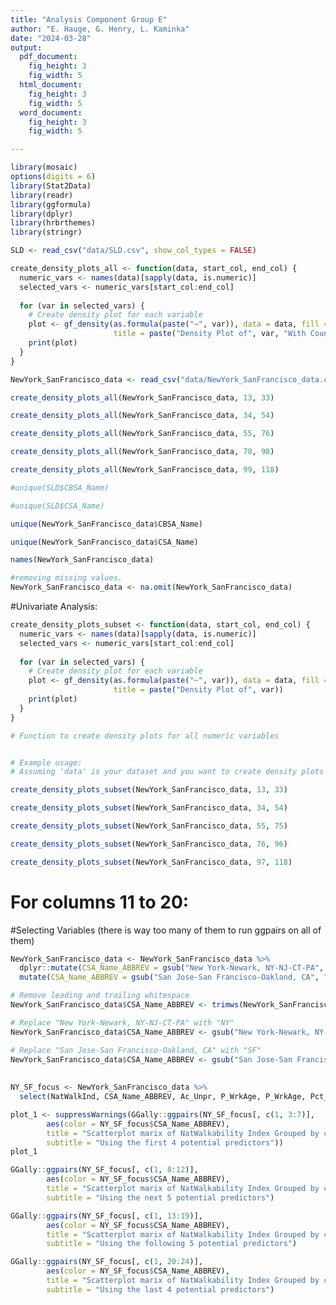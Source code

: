 ```yaml
---
title: "Analysis Component Group E"
author: "E. Hauge, G. Henry, L. Kaminka"
date: "2024-03-28"
output:
  pdf_document:
    fig_height: 3
    fig_width: 5
  html_document:
    fig_height: 3
    fig_width: 5
  word_document:
    fig_height: 3
    fig_width: 5

---
```


```r
library(mosaic)
options(digits = 6)
library(Stat2Data)
library(readr)
library(ggformula)
library(dplyr)
library(hrbrthemes)
library(stringr)
```





```r
SLD <- read_csv("data/SLD.csv", show_col_types = FALSE)

create_density_plots_all <- function(data, start_col, end_col) {
  numeric_vars <- names(data)[sapply(data, is.numeric)]
  selected_vars <- numeric_vars[start_col:end_col]
  
  for (var in selected_vars) {
    # Create density plot for each variable
    plot <- gf_density(as.formula(paste("~", var)), data = data, fill = ~CBSA_Name,  
                       title = paste("Density Plot of", var, "With Counties"))
    print(plot)
  }
}

NewYork_SanFrancisco_data <- read_csv("data/NewYork_SanFrancisco_data.csv", show_col_types = FALSE)

```


```r
create_density_plots_all(NewYork_SanFrancisco_data, 13, 33)
```


```r
create_density_plots_all(NewYork_SanFrancisco_data, 34, 54)
```


```r
create_density_plots_all(NewYork_SanFrancisco_data, 55, 76)
```

```r
create_density_plots_all(NewYork_SanFrancisco_data, 78, 98)
```

```r
create_density_plots_all(NewYork_SanFrancisco_data, 99, 118)
```



```r
#unique(SLD$CBSA_Name)
```

```r
#unique(SLD$CSA_Name)
```


```r
unique(NewYork_SanFrancisco_data$CBSA_Name)
```

```r
unique(NewYork_SanFrancisco_data$CSA_Name)
```



```r


names(NewYork_SanFrancisco_data)

#removing missing values. 
NewYork_SanFrancisco_data <- na.omit(NewYork_SanFrancisco_data)
```



#Univariate Analysis: 
```r

create_density_plots_subset <- function(data, start_col, end_col) {
  numeric_vars <- names(data)[sapply(data, is.numeric)]
  selected_vars <- numeric_vars[start_col:end_col]
  
  for (var in selected_vars) {
    # Create density plot for each variable
    plot <- gf_density(as.formula(paste("~", var)), data = data, fill = ~CSA_Name,  
                       title = paste("Density Plot of", var))
    print(plot)
  }
}

# Function to create density plots for all numeric variables


# Example usage:
# Assuming 'data' is your dataset and you want to create density plots for columns 1 to 10:
```

```r
create_density_plots_subset(NewYork_SanFrancisco_data, 13, 33)
```


```r
create_density_plots_subset(NewYork_SanFrancisco_data, 34, 54)
```


```r
create_density_plots_subset(NewYork_SanFrancisco_data, 55, 75)
```

```r
create_density_plots_subset(NewYork_SanFrancisco_data, 76, 96)
```


```r
create_density_plots_subset(NewYork_SanFrancisco_data, 97, 118)

```


# For columns 11 to 20:


#Selecting Variables (there is way too many of them to run ggpairs on all of them)
```r
NewYork_SanFrancisco_data <- NewYork_SanFrancisco_data %>%
  dplyr::mutate(CSA_Name_ABBREV = gsub("New York-Newark, NY-NJ-CT-PA", "NY", CSA_Name)) %>%
  mutate(CSA_Name_ABBREV = gsub("San Jose-San Francisco-Oakland, CA", "SF", CSA_Name))

# Remove leading and trailing whitespace
NewYork_SanFrancisco_data$CSA_Name_ABBREV <- trimws(NewYork_SanFrancisco_data$CSA_Name_ABBREV)

# Replace "New York-Newark, NY-NJ-CT-PA" with "NY"
NewYork_SanFrancisco_data$CSA_Name_ABBREV <- gsub("New York-Newark, NY-NJ-CT-PA", "NY", NewYork_SanFrancisco_data$CSA_Name_ABBREV)

# Replace "San Jose-San Francisco-Oakland, CA" with "SF"
NewYork_SanFrancisco_data$CSA_Name_ABBREV <- gsub("San Jose-San Francisco-Oakland, CA", "SF", NewYork_SanFrancisco_data$CSA_Name_ABBREV)
  
  
NY_SF_focus <- NewYork_SanFrancisco_data %>%
  select(NatWalkInd, CSA_Name_ABBREV, Ac_Unpr, P_WrkAge, P_WrkAge, Pct_AO0, Pct_AO1, Pct_AO2p, R_LowWageWk, R_MedWageWk, R_HiWageWk, R_PCTLOWWAGE, E_LowWageWk, E_MedWageWk, E_HiWageWk, E_PctLowWage, D5AR, D5AE, D5BR, D5BE, D2A_JPHH, D2A_WRKEMP, D3AAO, D3AMM, D3APO)


```

```r
plot_1 <- suppressWarnings(GGally::ggpairs(NY_SF_focus[, c(1, 3:7)], 
        aes(color = NY_SF_focus$CSA_Name_ABBREV),
        title = "Scatterplot marix of NatWalkability Index Grouped by city", 
        subtitle = "Using the first 4 potential predictors"))
plot_1
```


```r

GGally::ggpairs(NY_SF_focus[, c(1, 8:12)], 
        aes(color = NY_SF_focus$CSA_Name_ABBREV),
        title = "Scatterplot marix of NatWalkability Index Grouped by city", 
        subtitle = "Using the next 5 potential predictors")
```

```r
GGally::ggpairs(NY_SF_focus[, c(1, 13:19)], 
        aes(color = NY_SF_focus$CSA_Name_ABBREV),
        title = "Scatterplot marix of NatWalkability Index Grouped by city", 
        subtitle = "Using the following 5 potential predictors")
```

```r
GGally::ggpairs(NY_SF_focus[, c(1, 20:24)], 
        aes(color = NY_SF_focus$CSA_Name_ABBREV),
        title = "Scatterplot marix of NatWalkability Index Grouped by city", 
        subtitle = "Using the last 4 potential predictors")
```




